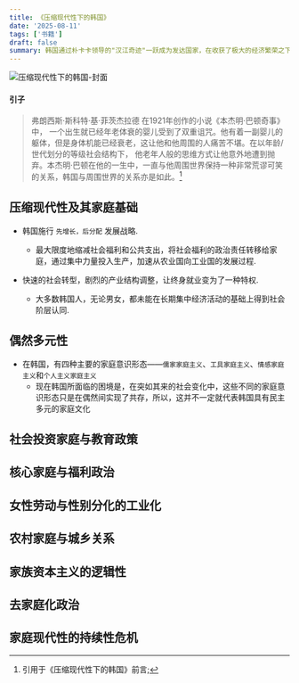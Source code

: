 ```yaml
---
title: 《压缩现代性下的韩国》
date: '2025-08-11'
tags: ['书籍']
draft: false
summary: 韩国通过朴卡卡领导的"汉江奇迹"一跃成为发达国家，在收获了极大的经济繁荣之下，但是 "狗蛋，代价，是什么呢?"
---
```


<Image src="https://logjs.site/blog/book_1/cover.jpg" alt="压缩现代性下的韩国-封面" />

<Resource src="https://logjs.site/blog/book_1/recource.epub" name="压缩现代性下的韩国" />

#### 引子

> 弗朗西斯·斯科特·基·菲茨杰拉德 在1921年创作的小说《本杰明·巴顿奇事》中，
> 一个出生就已经年老体衰的婴儿受到了双重诅咒。他有着一副婴儿的躯体，但是身体机能已经衰老，这让他和他周围的人痛苦不堪。在以年龄/世代划分的等级社会结构下，
> 他老年人般的思维方式让他意外地遭到抛弃。本杰明·巴顿在他的一生中，一直与他周围世界保持一种非常荒谬可笑的关系，韩国与周围世界的关系亦是如此。[^1]

## 压缩现代性及其家庭基础

- 韩国施行 `先增长，后分配` 发展战略.
  - 最大限度地缩减社会福利和公共支出，将社会福利的政治责任转移给家庭，通过集中力量投入生产，加速从农业国向工业国的发展过程.

- 快速的社会转型，剧烈的产业结构调整，让终身就业变为了一种特权.
  - 大多数韩国人，无论男女，都未能在长期集中经济活动的基础上得到社会阶层认同.

## 偶然多元性

- 在韩国，有四种主要的家庭意识形态——`儒家家庭主义`、`工具家庭主义`、`情感家庭主义`和`个人主义家庭主义`
  - 现在韩国所面临的困境是，在突如其来的社会变化中，这些不同的家庭意识形态只是在偶然间实现了共存，所以，这并不一定就代表韩国具有民主多元的家庭文化

## 社会投资家庭与教育政策

## 核心家庭与福利政治

## 女性劳动与性别分化的工业化

## 农村家庭与城乡关系

## 家族资本主义的逻辑性

## 去家庭化政治

## 家庭现代性的持续性危机

[^1]: 引用于《压缩现代性下的韩国》前言;

